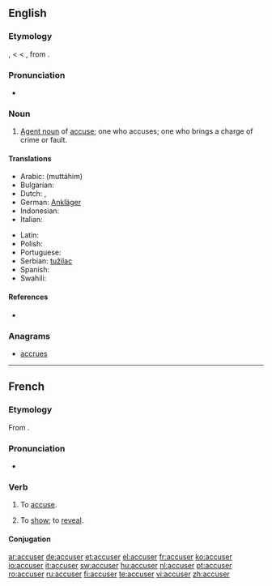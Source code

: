 ==English==
{{wikipedia|dab=accuser}}

===Etymology===
{{etyl|enm}} {{term|acuser|lang=enm}}, {{term|accusour|lang=enm}} < {{etyl|fro}} {{term|acuseor|lang=fro}} < {{etyl|la}} {{term|accusator|lang=la}}, from {{term|accusare|lang=la}}.

===Pronunciation===
* {{rhymes|uːzə(r)}}

===Noun===
{{en-noun}}

# [[agent noun|Agent noun]] of [[accuse]]; one who accuses; one who brings a charge of crime or fault.

====Translations====
{{trans-top|one who accuses}}
* Arabic: {{Arab|[[متهم|مُتّهِمم]]}} (muttáhim) {{m}}
* Bulgarian: {{t|bg|обвинител|sc=Cyrl}}
* Dutch: {{t+|nl|aanklager|m}}, {{t|nl|beschuldiger|m}}
* German: [[Ankläger]] {{m}}
* Indonesian: {{t+|id|tuduh|alt=menuduh|xs=Indonesian}}
* Italian: {{t+|it|accusatore|m}}
{{trans-mid}}
* Latin: {{t-|la|accusator|m}}
* Polish: {{t-|pl|oskarżać}}
* Portuguese: {{t+|pt|acusador|m}}
* Serbian: [[tužilac]]
* Spanish: {{t-|es|acusador|m}}
* Swahili: {{t|sw|mshtaki|xs=Swahili}}
{{trans-bottom}}

====References====
* {{R:1913}}

===Anagrams===
* [[accrues]]

----

==French==

===Etymology===
From {{etyl|la|fr}} {{term|accusare|lang=fr}}.

===Pronunciation===
* {{audio|Fr-accuser.ogg|audio}}

===Verb===
{{infl|fr|verb}}

# {{transitive}} To [[accuse]].
# {{intransitive|formal|lang=fr}} To [[show]]; to [[reveal]].

====Conjugation====
{{fr-conj-er|accus|avoir}}

[[ar:accuser]]
[[de:accuser]]
[[et:accuser]]
[[el:accuser]]
[[fr:accuser]]
[[ko:accuser]]
[[io:accuser]]
[[it:accuser]]
[[sw:accuser]]
[[hu:accuser]]
[[nl:accuser]]
[[pt:accuser]]
[[ro:accuser]]
[[ru:accuser]]
[[fi:accuser]]
[[te:accuser]]
[[vi:accuser]]
[[zh:accuser]]